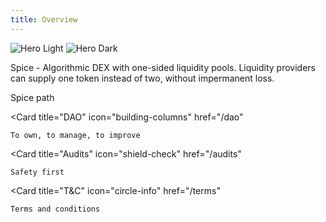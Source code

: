 ```yaml
---
title: Overview
---
```


<img
  className="block dark:hidden"
  src="/images/sp_light.png"
  alt="Hero Light"
/>
<img
  className="hidden dark:block"
  src="/images/sp_black.png"
  alt="Hero Dark"
/>

Spice - Algorithmic DEX with one-sided liquidity pools. Liquidity providers can supply one token instead of two, without impermanent loss. 


<CardGroup cols={2}>
  <Card
    title="Roadmap: The Seed"
    icon="map"
    href="/roadmap"
  >
    Spice path
  </Card>

  <Card
    title="DAO"
    icon="building-columns"
    href="/dao"
  >
    To own, to manage, to improve
  </Card>

  <Card
    title="Audits"
    icon="shield-check"
    href="/audits"
  >
    Safety first
  </Card>

  <Card
    title="T&C"
    icon="circle-info"
    href="/terms"
  >
    Terms and conditions
  </Card>

</CardGroup>
